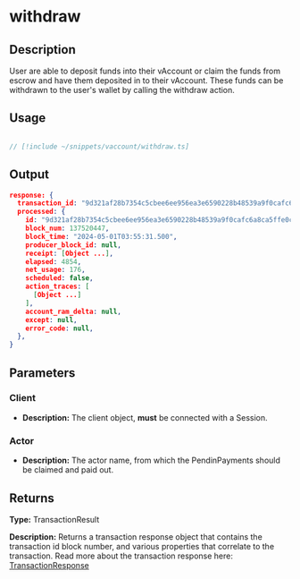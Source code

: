 # withdraw

## Description

User are able to deposit funds into their vAccount or claim the funds from escrow and have them deposited in to their vAccount.
These funds can be withdrawn to the user's wallet by calling the withdraw action.


## Usage

```ts twoslash

// [!include ~/snippets/vaccount/withdraw.ts]
```

## Output

```json
response: {
  transaction_id: "9d321af28b7354c5cbee6ee956ea3e6590228b48539a9f0cafc6a8ca5ffe0ca2",
  processed: {
    id: "9d321af28b7354c5cbee6ee956ea3e6590228b48539a9f0cafc6a8ca5ffe0ca2",
    block_num: 137520447,
    block_time: "2024-05-01T03:55:31.500",
    producer_block_id: null,
    receipt: [Object ...],
    elapsed: 4854,
    net_usage: 176,
    scheduled: false,
    action_traces: [
      [Object ...]
    ],
    account_ram_delta: null,
    except: null,
    error_code: null,
  },
}
```

## Parameters

### Client
- **Description:** The client object, **must** be connected with a Session.

### Actor
- **Description:** The actor name, from which the PendinPayments should be claimed and paid out. 

## Returns

**Type:**  TransactionResult 

**Description:** 
Returns a transaction response object that contains the transaction id block number, and various properties that correlate to the transaction.
Read more about the transaction response here: [TransactionResponse](/docs/glossary/types#transaction-result)


